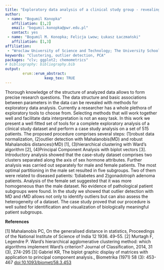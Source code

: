```yaml
---
title: "Exploratory data analysis of a clinical study group - revealing patient subgroups."
author:
 - name: "Bogumil Konopka"
   affiliation: [1,2]
   email: "bogumil.konopka@pwr.edu.pl"
   contact: yes
 - name: "Bogumil M. Konopka; Felicja Lwow; Łukasz Łaczmański"
   affiliation: [1,3]
affiliation:
 - "Wroclaw University of Science and Technology; The University School of Physical Education in Wroclaw; Wroclaw Medical University"
keywords: "Clustering, outlier detection, PCA"
packages: "clv; ggplot2; chemometrics"
# bibliography: bibliography.bib
output:  
        erum::erum_abstract:
                  keep_tex: TRUE
---
```


Thorough knowledge of the structure of analyzed data allows to form
precise research questions. The data structure and basic associations
between parameters in the data can be revealed with methods for
exploratory data analysis. Currently a researcher has a whole plethora
of exploratory tools to choose from. Selecting methods that will work
together well and facilitate data interpretation is not an easy task. In
this work we present a well fitted set of tools for a complete
exploratory analysis of a clinical study dataset and perform a case
study analysis on a set of 515 patients. The proposed procedure
comprises several steps: (1)robust data normalization, (2)outlier
detection with Mahalanobis(MD) and robust Mahalanobis distances(rMD)
\[1\], (3)hierarchical clustering with Ward’s algorithm \[2\],
(4)Principal Component Analysis with biplot vectors \[3\]. Introductory
analysis showed that the case-study dataset comprises two clusters
separated along the axis of sex hormone attributes. Further analysis was
carried out separately for male and female patients. The most optimal
partitioning in the male set resulted in five subgroups. Two of them
were related to diseased patients: 1)diabetes and 2)gonadotroph adenoma
patients. Analysis of the female set suggested that it was more
homogeneous than the male dataset. No evidence of pathological patient
subgroups were found. In the study we showed that outlier detection with
MD and rMD allows not only to identify outliers but can also assess the
heterogeneity of a dataset. The case study proved that our procedure is
well suited for identification and visualization of biologically
meaningful patient subgroups.

**References**

\[1\] Mahalanobis PC, On the generalised distance in statistics,
Proceedings of the National Institute of Science of India 12 1936.
49–55. \[2\] Murtagh F, Legendre P. Ward's hierarchical agglomerative
clustering method: which algorithms implement Ward's criterion? Journal
of Classification, 2014, 31 (3), 274-295 \[3\] Gabriel KR, The biplot
graphic display of matrices with application to principal component
analysis., Biometrika (1971) 58 (3): 453-467
<doi:10.1093/biomet/58.3.453>
